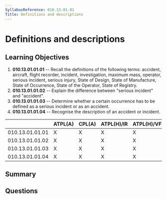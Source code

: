 ```yaml
---
SyllabusReference: 010.13.01.01
Title: Definitions and descriptions
---
```


# Definitions and descriptions

## Learning Objectives

1. **010.13.01.01.01** -- Recall the definitions of the following terms: accident,
   aircraft, flight recorder, incident, investigation, maximum mass, operator,
   serious incident, serious injury, State of Design, State of Manufacture,
   State of Occurrence, State of the Operator, State of Registry.
2. **010.13.01.01.02** -- Explain the difference between "serious incident" and
   "accident".
3. **010.13.01.01.03** -- Determine whether a certain occurrence has to be defined
   as a serious incident or as an accident.
4. **010.13.01.01.04** -- Recognise the description of an accident or incident.

|                 | ATPL(A) | CPL(A) | ATPL(H)/IR | ATPL(H)/VFR | CPL(H) | IR  | CBIR(A) |
| --------------- | ------- | ------ | ---------- | ----------- | ------ | --- | ------- |
| 010.13.01.01.01 | X       | X      | X          | X           | X      |     |         |
| 010.13.01.01.02 | X       | X      | X          | X           | X      |     |         |
| 010.13.01.01.03 | X       | X      | X          | X           | X      |     |         |
| 010.13.01.01.04 | X       | X      | X          | X           | X      |     |         |

## Summary

## Questions
